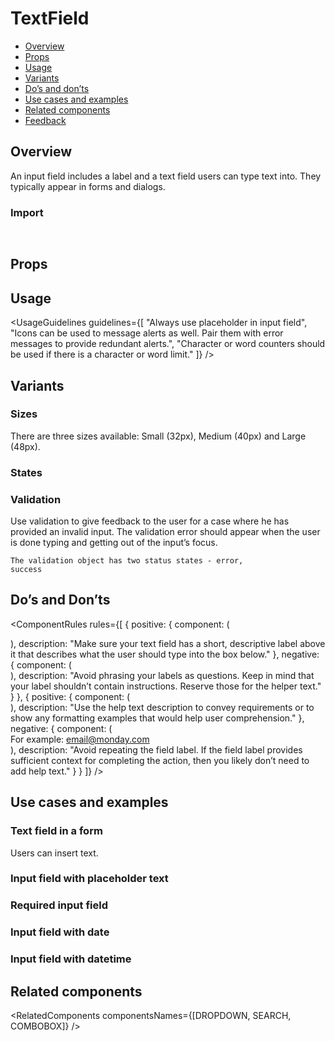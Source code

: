 
<Meta of={TextFieldStories} />

# TextField

- [Overview](#overview)
- [Props](#props)
- [Usage](#usage)
- [Variants](#variants)
- [Do’s and don’ts](#dos-and-donts)
- [Use cases and examples](#use-cases-and-examples)
- [Related components](#related-components)
- [Feedback](#feedback)

## Overview

An input field includes a label and a text field users can type text into. They typically appear in forms and dialogs.

<Canvas of={TextFieldStories.Overview} />

### Import

```js
import { TextField } from "@vibe/core";
```

## Props

<PropsTable />

## Usage

<UsageGuidelines
  guidelines={[
    "Always use placeholder in input field",
    "Icons can be used to message alerts as well. Pair them with error messages to provide redundant alerts.",
    "Character or word counters should be used if there is a character or word limit."
  ]}
/>

## Variants

### Sizes

There are three sizes available: Small (32px), Medium (40px) and Large (48px).

<Canvas of={TextFieldStories.Sizes} />

### States

<Canvas of={TextFieldStories.States} />

### Validation

Use validation to give feedback to the user for a case where he has provided an invalid input. The validation error should appear when the user is done typing and getting out of the input’s focus.

<code>The validation object has two status states - error, success</code>

<Canvas of={TextFieldStories.Validation} />

## Do’s and Don’ts

<ComponentRules
  rules={[
    {
      positive: {
        component: (
          <div className="monday-storybook-text-field_size">
            <TextField title="Email" placeholder="email@monday.com" size="medium" />
          </div>
        ),
        description:
          "Make sure your text field has a short, descriptive label above it that describes what the user should type into the box below."
      },
      negative: {
        component: (
          <div className="monday-storybook-text-field_size">
            <TextField title="What is your email address?" placeholder="email@monday.com" size="medium" />
          </div>
        ),
        description:
          "Avoid phrasing your labels as questions. Keep in mind that your label shouldn’t contain instructions. Reserve those for the helper text."
      }
    },
    {
      positive: {
        component: (
          <div className="monday-storybook-text-field_size">
            <TextField title="Email" placeholder="email@monday.com" size="medium" />
          </div>
        ),
        description:
          "Use the help text description to convey requirements or to show any formatting examples that would help user comprehension."
      },
      negative: {
        component: (
          <div className="monday-storybook-text-field_size">
            <TextField title="Email" placeholder="email@monday.com" size="medium" />
            For example: email@monday.com
          </div>
        ),
        description:
          "Avoid repeating the field label. If the field label provides sufficient context for completing the action, then you likely don’t need to add help text."
      }
    }
  ]}
/>

## Use cases and examples

### Text field in a form

Users can insert text.

<Canvas of={TextFieldStories.TextFieldInAForm} />

### Input field with placeholder text

<Canvas of={TextFieldStories.InputFieldWithPlaceholderText} />

### Required input field

<Canvas of={TextFieldStories.RequiredInputField} />

### Input field with date

<Canvas of={TextFieldStories.InputFieldWithDate} />

### Input field with datetime

<Canvas of={TextFieldStories.InputFieldWithDateAndTime} />

## Related components

<RelatedComponents componentsNames={[DROPDOWN, SEARCH, COMBOBOX]} />
